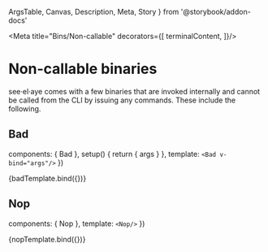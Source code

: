   ArgsTable,
  Canvas,
  Description,
  Meta,
  Story
} from '@storybook/addon-docs'



<Meta
  title="Bins/Non-callable"
  decorators={[
    terminalContent,
  ]}/>

# Non-callable binaries

see·el·aye comes with a few binaries that are invoked internally and cannot be
called from the CLI by issuing any commands. These include the following.

## Bad

<Description of={Bad}/>

  components: { Bad },
  setup() {
    return { args }
  },
  template: `
    <Bad v-bind="args"/>
  `
})

<Canvas>
  <Story
    name="Bad"
    argTypes={{
      '--bin': {
        table: {
          type: {
            summary: 'string',
            required: true,
          },
        },
        description: 'the invalid binary that was invoked',
        control: null
      },
    }}
    args={{ argv: ['unknown'] }}>
    {badTemplate.bind({})}
  </Story>
</Canvas>

<ArgsTable story="Bad"/>

## Nop

<Description of={Nop}/>

  components: { Nop },
  template: `
    <Nop/>
  `
})

<Canvas>
  <Story name="Nop">
    {nopTemplate.bind({})}
  </Story>
</Canvas>
